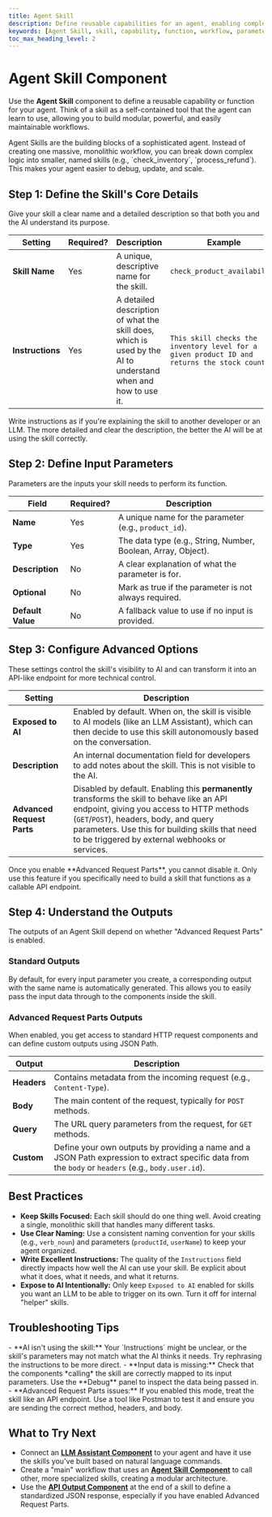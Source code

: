 ```yaml
---
title: Agent Skill
description: Define reusable capabilities for an agent, enabling complex workflows and enhancing functionality without code.
keywords: [Agent Skill, skill, capability, function, workflow, parameter, AI, endpoint]
toc_max_heading_level: 2
---
```


# Agent Skill Component

Use the **Agent Skill** component to define a reusable capability or function for your agent. Think of a skill as a self-contained tool that the agent can learn to use, allowing you to build modular, powerful, and easily maintainable workflows.

<InfoCallout title="Why this matters">
Agent Skills are the building blocks of a sophisticated agent. Instead of creating one massive, monolithic workflow, you can break down complex logic into smaller, named skills (e.g., `check_inventory`, `process_refund`). This makes your agent easier to debug, update, and scale.
</InfoCallout>

<Arcade src="https://demo.arcade.software/kwsoTMnZP38yLMH1LD3b?embed&embed_mobile=tab&embed_desktop=inline&show_copy_link=true" title="Agent Skill | SmythOS"/>


<Spacer size="md" />

## Step 1: Define the Skill's Core Details

Give your skill a clear name and a detailed description so that both you and the AI understand its purpose.

| Setting         | Required?                   | Description                                                                                                   | Example                                                                          |
|-----------------|-----------------------------|---------------------------------------------------------------------------------------------------------------|----------------------------------------------------------------------------------|
| **Skill Name** | <Badge type="required">Yes</Badge> | A unique, descriptive name for the skill.                                                                     | `check_product_availability`                                                     |
| **Instructions**| <Badge type="required">Yes</Badge> | A detailed description of what the skill does, which is used by the AI to understand when and how to use it. | `This skill checks the inventory level for a given product ID and returns the stock count.` |

<TipCallout title="AI-Friendly Instructions">
Write instructions as if you're explaining the skill to another developer or an LLM. The more detailed and clear the description, the better the AI will be at using the skill correctly.
</TipCallout>

<Spacer size="md" />

## Step 2: Define Input Parameters

Parameters are the inputs your skill needs to perform its function.

| Field               | Required?                   | Description                                                       |
|---------------------|-----------------------------|-------------------------------------------------------------------|
| **Name** | <Badge type="required">Yes</Badge> | A unique name for the parameter (e.g., `product_id`).             |
| **Type** | <Badge type="required">Yes</Badge> | The data type (e.g., String, Number, Boolean, Array, Object).     |
| **Description** | <Badge type="optional">No</Badge>  | A clear explanation of what the parameter is for.                 |
| **Optional** | <Badge type="optional">No</Badge>  | Mark as true if the parameter is not always required.             |
| **Default Value** | <Badge type="optional">No</Badge>  | A fallback value to use if no input is provided.                  |

<Spacer size="md" />

## Step 3: Configure Advanced Options

These settings control the skill's visibility to AI and can transform it into an API-like endpoint for more technical control.

| Setting                 | Description                                                                                                                                                                                                   |
|-------------------------|---------------------------------------------------------------------------------------------------------------------------------------------------------------------------------------------------------------|
| **Exposed to AI** | Enabled by default. When on, the skill is visible to AI models (like an LLM Assistant), which can then decide to use this skill autonomously based on the conversation.                                           |
| **Description** | An internal documentation field for developers to add notes about the skill. This is not visible to the AI.                                                                                                       |
| **Advanced Request Parts**| Disabled by default. Enabling this **permanently** transforms the skill to behave like an API endpoint, giving you access to HTTP methods (`GET`/`POST`), headers, body, and query parameters. Use this for building skills that need to be triggered by external webhooks or services. |

<InfoCallout title="Warning: Advanced Request Parts">
Once you enable **Advanced Request Parts**, you cannot disable it. Only use this feature if you specifically need to build a skill that functions as a callable API endpoint.
</InfoCallout>

<Arcade src="https://demo.arcade.software/EgJNBKCbaY7QJhBkBSl2?embed&embed_mobile=tab&embed_desktop=inline&show_copy_link=true" title="Advanced Settings | SmythOS"/>

<Spacer size="md" />

## Step 4: Understand the Outputs

The outputs of an Agent Skill depend on whether "Advanced Request Parts" is enabled.

### Standard Outputs
By default, for every input parameter you create, a corresponding output with the same name is automatically generated. This allows you to easily pass the input data through to the components inside the skill.

### Advanced Request Parts Outputs
When enabled, you get access to standard HTTP request components and can define custom outputs using JSON Path.

| Output      | Description                                                                |
|-------------|----------------------------------------------------------------------------|
| **Headers** | Contains metadata from the incoming request (e.g., `Content-Type`).        |
| **Body** | The main content of the request, typically for `POST` methods.             |
| **Query** | The URL query parameters from the request, for `GET` methods.              |
| **Custom** | Define your own outputs by providing a name and a JSON Path expression to extract specific data from the `body` or `headers` (e.g., `body.user.id`). |

<Spacer size="md" />

## Best Practices

- **Keep Skills Focused:** Each skill should do one thing well. Avoid creating a single, monolithic skill that handles many different tasks.
- **Use Clear Naming:** Use a consistent naming convention for your skills (e.g., `verb_noun`) and parameters (`productId`, `userName`) to keep your agent organized.
- **Write Excellent Instructions:** The quality of the `Instructions` field directly impacts how well the AI can use your skill. Be explicit about what it does, what it needs, and what it returns.
- **Expose to AI Intentionally:** Only keep `Exposed to AI` enabled for skills you want an LLM to be able to trigger on its own. Turn it off for internal "helper" skills.

<Spacer size="md" />

## Troubleshooting Tips

<InfoCallout title="If your skill isn't working...">
- **AI isn't using the skill:** Your `Instructions` might be unclear, or the skill's parameters may not match what the AI thinks it needs. Try rephrasing the instructions to be more direct.
- **Input data is missing:** Check that the components *calling* the skill are correctly mapped to its input parameters. Use the **Debug** panel to inspect the data being passed in.
- **Advanced Request Parts issues:** If you enabled this mode, treat the skill like an API endpoint. Use a tool like Postman to test it and ensure you are sending the correct method, headers, and body.
</InfoCallout>

<Spacer size="md" />

## What to Try Next

- Connect an **[LLM Assistant Component](/docs/agent-studio/components/advanced/llm-assistant)** to your agent and have it use the skills you've built based on natural language commands.
- Create a "main" workflow that uses an **[Agent Skill Component](/docs/agent-studio/components/base/agent-skill)** to call other, more specialized skills, creating a modular architecture.
- Use the **[API Output Component](/docs/agent-studio/components/base/api-output)** at the end of a skill to define a standardized JSON response, especially if you have enabled Advanced Request Parts.
